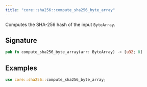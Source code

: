 ```yaml
---
title: "core::sha256::compute_sha256_byte_array"
---
```


Computes the SHA-256 hash of the input `ByteArray`.

## Signature

```rust
pub fn compute_sha256_byte_array(arr: ByteArray) -> [u32; 8]
```




## Examples

```rust
use core::sha256::compute_sha256_byte_array;

```

